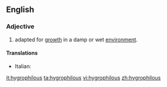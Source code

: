 ==English==

===Adjective===
{{en-adj|-}}

# {{context|of a plant}} adapted for [[growth]] in a damp or wet [[environment]].

====Translations====
{{trans-top|adapted for growth in a damp or wet environment}}
* Italian: {{t-|it|igrofilo|lang=it}}
{{trans-mid}}
{{trans-bottom}}

[[it:hygrophilous]]
[[ta:hygrophilous]]
[[vi:hygrophilous]]
[[zh:hygrophilous]]